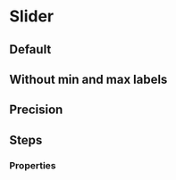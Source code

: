 # Slider <ReactStabilityFlag status="stable" />

## Default

<DemoBlock demo="default" withThemeSwitcher />

## Without min and max labels

<DemoBlock demo="without-min-max" withThemeSwitcher />

## Precision

<DemoBlock demo="precision" withThemeSwitcher />

## Steps

<DemoBlock demo="steps" withThemeSwitcher />

### Properties

<PropTable component="Slider" />
